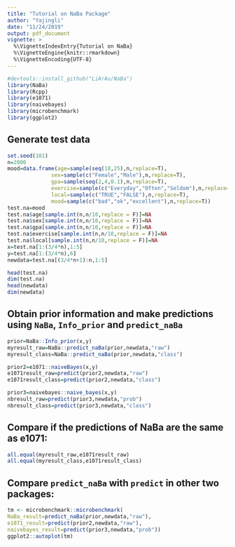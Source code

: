 ```yaml
---
title: "Tutorial on NaBa Package"
author: "Yajingli"
date: "11/24/2019"
output: pdf_document
vignette: >
  %\VignetteIndexEntry{Tutorial on NaBa}
  %\VignetteEngine{knitr::rmarkdown}
  %\VignetteEncoding{UTF-8}
---
```


```r
#devtools::install_github("LiArAu/NaBa")
library(NaBa)
library(Rcpp)
library(e1071)
library(naivebayes)
library(microbenchmark)
library(ggplot2)
```

## Generate test data 

```r
set.seed(101)
n=2000
mood=data.frame(age=sample(seq(18,25),n,replace=T),
              sex=sample(c("Female","Male"),n,replace=T),
              gpa=sample(seq(2,4,0.1),n,replace=T),
              exercise=sample(c("Everyday","Often","Seldom"),n,replace=T),
              local=sample(c("TRUE","FALSE"),n,replace=T),
              mood=sample(c("bad","ok","excellent"),n,replace=T))
test.na=mood
test.na$age[sample.int(n,n/10,replace = F)]=NA
test.na$sex[sample.int(n,n/10,replace = F)]=NA
test.na$gpa[sample.int(n,n/10,replace = F)]=NA
test.na$exercise[sample.int(n,n/10,replace = F)]=NA
test.na$local[sample.int(n,n/10,replace = F)]=NA
x=test.na[1:(3/4*n),1:5]
y=test.na[1:(3/4*n),6]
newdata=test.na[(3/4*n+1):n,1:5]
```

```r
head(test.na)
dim(test.na)
head(newdata)
dim(newdata)
```

## Obtain prior information and make predictions using `NaBa`, `Info_prior` and `predict_naBa`

```r
prior=NaBa::Info_prior(x,y)
myresult_raw=NaBa::predict_naBa(prior,newdata,"raw")
myresult_class=NaBa::predict_naBa(prior,newdata,"class")

prior2=e1071::naiveBayes(x,y)
e1071result_raw=predict(prior2,newdata,"raw")
e1071result_class=predict(prior2,newdata,"class")

prior3=naivebayes::naive_bayes(x,y)
nbresult_raw=predict(prior3,newdata,"prob")
nbresult_class=predict(prior3,newdata,"class")
```

## Compare if the predictions of NaBa are the same as e1071:

```r
all.equal(myresult_raw,e1071result_raw)
all.equal(myresult_class,e1071result_class)
```

## Compare `predict_naBa` with `predict` in other two packages:

```r
tm <- microbenchmark::microbenchmark(
NaBa_result=predict_naBa(prior,newdata,"raw"),
e1071_result=predict(prior2,newdata,"raw"),
naivebayes_result=predict(prior3,newdata,"prob"))
ggplot2::autoplot(tm)
```

